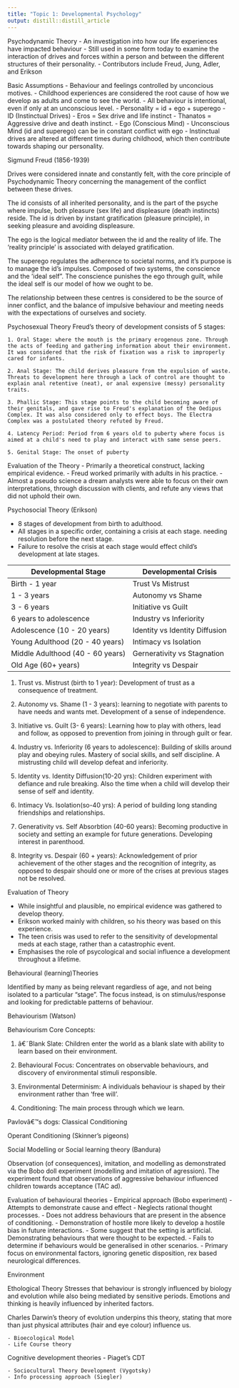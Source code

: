 ```yaml
---
title: "Topic 1: Developmental Psychology"
output: distill::distill_article
---
```


Psychodynamic Theory
	- An investigation into how our life experiences have impacted behaviour
	- Still used in some form today to examine the interaction of drives and forces within a person and between the different structures of their personality.
	- Contributors include Freud, Jung, Adler, and Erikson

Basic Assumptions
	- Behaviour and feelings controlled by unconcious motives.
	- Childhood experiences are considered the root cause of how we develop as adults and come to see the world.
	- All behaviour is intentional, even if only at an unconscious level.
	- Personality = id + ego + superego
	- ID (Instinctual Drives)
		- Eros = Sex drive and life instinct
		- Thanatos = Aggressive drive and death instinct.
	- Ego (Conscious Mind)
	- Unconscious Mind (id and superego) can be in constant conflict with ego
	- Instinctual drives are altered at different times during childhood, which then contribute towards shaping our personality.

Sigmund Freud (1856-1939)

Drives were considered innate and constantly felt, with the core principle of Psychodynamic Theory concerning the management of the conflict between these drives.

The id consists of all inherited personality, and is the part of the psyche where impulse, both pleasure (sex life) and displeasure (death instincts) reside. The id is driven by instant gratification (pleasure principle), in seeking pleasure and avoiding displeasure.

The ego is the logical mediator between the id and the reality of life. The 'reality principle' is associated with delayed gratification.

The superego regulates the adherence to societal norms, and it's purpose is to manage the id's impulses. Composed of two systems, the conscience and the 'ideal self". The conscience punishes the ego through guilt, while the ideal self is our model of how we ought to be.

The relationship between these centres is considered to be the source of inner conflict, and the balance of impulsive behaviour and meeting needs with the expectations of ourselves and society.

Psychosexual Theory
Freud's theory of development consists of 5 stages:

	1. Oral Stage: where the mouth is the primary erogenous zone. Through the acts of feeding and gathering information about their environment. It was considered that the risk of fixation was a risk to improperly cared for infants.

	2. Anal Stage: The child derives pleasure from the expulsion of waste. Threats to development here through a lack of control are thought to explain anal retentive (neat), or anal expensive (messy) personality traits.

	3. Phallic Stage: This stage points to the child becoming aware of their genitals, and gave rise to Freud's explanation of the Oedipus Complex. It was also considered only to effect boys. The Electra Complex was a postulated theory refuted by Freud.

	4. Latency Period: Period from 6 years old to puberty where focus is aimed at a child's need to play and interact with same sense peers.

	5. Genital Stage: The onset of puberty

Evaluation of the Theory
- Primarily a theoretical construct, lacking empirical evidence.
- Freud worked primarily with adults in his practice.
- Almost a pseudo science a dream analysts were able to focus on their own interpretations, through discussion with clients, and refute any views that did not uphold their own.

Psychosocial Theory (Erikson)

- 8 stages of development from birth to adulthood.
- All stages in a specific order, containing a crisis at each stage. needing resolution before the next stage.
- Failure to resolve the crisis at each stage would effect child's development at late stages.

| Developmental Stage              | Developmental Crisis           |
| -------------------------------- | ------------------------------ |
| Birth - 1 year                   | Trust Vs Mistrust              |
| 1 - 3 years                      | Autonomy vs Shame              |
| 3 - 6 years                      | Initiative vs Guilt            |
| 6 years to adolescence           | Industry vs Inferiority        |
| Adolescence (10 - 20 years)      | Identity vs Identity Diffusion |
| Young Adulthood (20 - 40 years)  | Intimacy vs Isolation          |
| Middle Adulthood (40 - 60 years) | Gernerativity vs Stagnation    |
| Old Age (60+ years)              | Integrity vs Despair           |

1. Trust vs. Mistrust (birth to 1 year): Development of trust as a consequence of treatment.

2. Autonomy vs. Shame (1 - 3 years): learning to negotiate with parents to have needs and wants met. Development of a sense of independence.

3. Initiative vs. Guilt (3- 6 years): Learning how to play with others, lead and follow, as opposed to prevention from joining in through guilt or fear.

4. Industry vs. Inferiority (6 years to adolescence): Building of skills around play and obeying rules. Mastery of social skills, and self discipline. A mistrusting child will develop defeat and inferiority.

5. Identity vs. Identity Diffusion(10-20 yrs): Children experiment with defiance and rule breaking. Also the time when a child will develop their sense of self and identity.

6. Intimacy Vs. Isolation(so-40 yrs): A period of building long standing friendships and relationships.

7. Generativity vs. Self Absorbtion (40-60 years): Becoming productive in society and setting an example for future generations. Developing interest in parenthood.

8. Integrity vs. Despair (60 + years): Acknowledgement of prior achievement of the other stages and the recognition of integrity, as opposed to despair should one or more of the crises at previous stages not be resolved.

Evaluation of Theory

- While insightful and plausible, no empirical evidence was gathered to develop theory.
- Erikson worked mainly with children, so his theory was based on this experience.
- The teen crisis was used to refer to the sensitivity of developmental meds at each stage, rather than a catastrophic event.
- Emphasises the role of psycological and social influence a development throughout a lifetime.

Behavioural (learning)Theories

Identified by many as being relevant regardless of age, and not being isolated to a particular "stage". The focus instead, is on stimulus/response and looking for predictable patterns of behaviour.

Behaviourism (Watson)

Behaviourism Core Concepts:

1. â€˜Blank Slate: Children enter the world as a blank slate with ability to learn based on their
	environment.

2. Behavioural Focus: Concentrates on observable behaviours, and discovery of environmental stimuli responsible.

3. Environmental Determinism: A individuals behaviour is shaped by their environment rather than 'free will'.

4. Conditioning: The main process through which we learn.

Pavlovâ€™s dogs: Classical Conditioning

Operant Conditioning (Skinner's pigeons)

Social Modelling or Social learning theory (Bandura)

Observation (of consequences), imitation, and modelling as demonstrated via the Bobo doll experiment (modelling and imitation of agression). The experiment found that observations of aggressive behaviour influenced children towards acceptance (TAC ad).

Evaluation of behavioural theories
- Empirical approach (Bobo experiment)
- Attempts to demonstrate cause and effect
- Neglects rational thought processes.
- Does not address behaviours that are present in the absence of conditioning.
- Demonstration of hostile more likely to develop a hostile bias in future interactions.
- Some suggest that the setting is artificial. Demonstrating behaviours that were thought to be expected.
- Fails to determine if behaviours would be generalised in other scenarios.
- Primary focus on environmental factors, ignoring genetic disposition, rex based neurological differences.


Environment

Ethological Theory
Stresses that behaviour is strongly influenced by biology and evolution while also being mediated by sensitive periods. Emotions and thinking is heavily influenced by inherited factors.

Charles Darwin's theory of evolution underpins this theory, stating that more than just physical attributes (hair and eye colour) influence us.


	- Bioecological Model
	- Life Course theory

Cognitive development theories
	- Piaget's CDT

	- Sociocultural Theory Development (Vygotsky)
	- Info processing approach (Siegler)